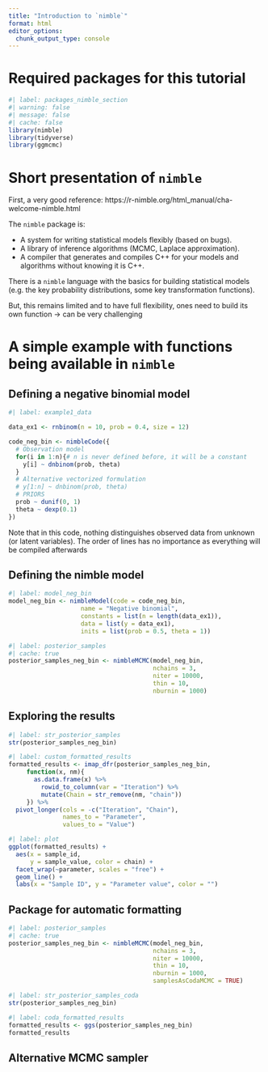 ```yaml
---
title: "Introduction to `nimble`"
format: html
editor_options: 
  chunk_output_type: console
---
```


# Required packages for this tutorial {.unnumbered}

```r
#| label: packages_nimble_section
#| warning: false
#| message: false
#| cache: false
library(nimble)
library(tidyverse)
library(ggmcmc)
```



# Short presentation of `nimble`

First, a very good reference: https://r-nimble.org/html_manual/cha-welcome-nimble.html

The `nimble` package is:

- A system for writing statistical models flexibly (based on bugs).
- A library of inference algorithms (MCMC, Laplace approximation).
- A compiler that generates and compiles C++ for your models and algorithms without knowing it is C++.

There is a `nimble` language with the basics for building statistical models (e.g. the key probability distributions, some key transformation functions).

But, this remains limited and to have full flexibility, ones need to build its own function -> can be very challenging 

# A simple example with functions being available in `nimble`

## Defining a negative binomial model

```r
#| label: example1_data

data_ex1 <- rnbinom(n = 10, prob = 0.4, size = 12)
```



```r
code_neg_bin <- nimbleCode({
  # Observation model
  for(i in 1:n){# n is never defined before, it will be a constant
    y[i] ~ dnbinom(prob, theta)
  }
  # Alternative vectorized formulation 
  # y[1:n] ~ dnbinom(prob, theta)
  # PRIORS
  prob ~ dunif(0, 1)
  theta ~ dexp(0.1)
})
```

Note that in this code, nothing distinguishes observed data from unknown (or latent variables).
The order of lines has no importance as everything will be compiled afterwards

## Defining the nimble model

```r
#| label: model_neg_bin
model_neg_bin <- nimbleModel(code = code_neg_bin, 
                    name = "Negative binomial", 
                    constants = list(n = length(data_ex1)),
                    data = list(y = data_ex1),
                    inits = list(prob = 0.5, theta = 1))
```

```r
#| label: posterior_samples
#| cache: true
posterior_samples_neg_bin <- nimbleMCMC(model_neg_bin, 
                                        nchains = 3, 
                                        niter = 10000, 
                                        thin = 10, 
                                        nburnin = 1000)
```

## Exploring the results

```r
#| label: str_posterior_samples
str(posterior_samples_neg_bin)
```

```r
#| label: custom_formatted_results
formatted_results <- imap_dfr(posterior_samples_neg_bin, 
     function(x, nm){
       as.data.frame(x) %>% 
         rowid_to_column(var = "Iteration") %>% 
         mutate(Chain = str_remove(nm, "chain"))
     }) %>% 
  pivot_longer(cols = -c("Iteration", "Chain"),
               names_to = "Parameter", 
               values_to = "Value")
```

```r
#| label: plot
ggplot(formatted_results) +
  aes(x = sample_id,
      y = sample_value, color = chain) +
  facet_wrap(~parameter, scales = "free") +
  geom_line() +
  labs(x = "Sample ID", y = "Parameter value", color = "")
```

## Package for automatic formatting

```r
#| label: posterior_samples
#| cache: true
posterior_samples_neg_bin <- nimbleMCMC(model_neg_bin, 
                                        nchains = 3, 
                                        niter = 10000, 
                                        thin = 10, 
                                        nburnin = 1000,
                                        samplesAsCodaMCMC = TRUE)
```

```r
#| label: str_posterior_samples_coda
str(posterior_samples_neg_bin)
```

```r
#| label: coda_formatted_results
formatted_results <- ggs(posterior_samples_neg_bin)
formatted_results
```


## Alternative MCMC sampler












